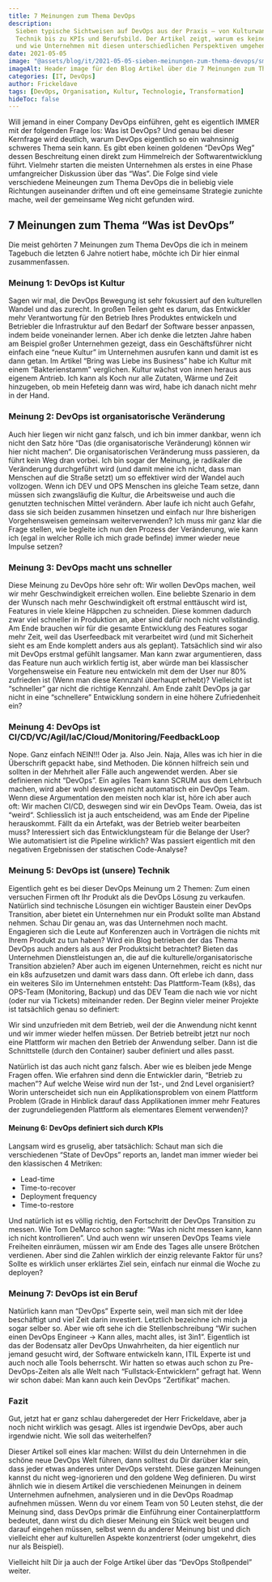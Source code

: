 ```yaml
---
title: 7 Meinungen zum Thema DevOps
description:
  Sieben typische Sichtweisen auf DevOps aus der Praxis – von Kulturwandel über Organisation und
  Technik bis zu KPIs und Berufsbild. Der Artikel zeigt, warum es keine einheitliche Definition gibt
  und wie Unternehmen mit diesen unterschiedlichen Perspektiven umgehen können.
date: 2021-05-05
image: "@assets/blog/it/2021-05-05-sieben-meinungen-zum-thema-devops/smztd-header.jpeg"
imageAlt: Header image für den Blog Artikel über die 7 Meinungen zum Thema DevOps
categories: [IT, DevOps]
author: Frickeldave
tags: [DevOps, Organisation, Kultur, Technologie, Transformation]
hideToc: false
---
```


Will jemand in einer Company DevOps einführen, geht es eigentlich IMMER mit der folgenden Frage los:
Was ist DevOps? Und genau bei dieser Kernfrage wird deutlich, warum DevOps eigentlich so ein
wahnsinnig schweres Thema sein kann. Es gibt eben keinen goldenen “DevOps Weg” dessen Beschreitung
einen direkt zum Himmelreich der Softwarentwicklung führt. Vielmehr starten die meisten Unternehmen
als erstes in eine Phase umfangreicher Diskussion über das “Was”. Die Folge sind viele verschiedene
Meineungen zum Thema DevOps die in beliebig viele Richtungen auseinander driften und oft eine
gemeinsame Strategie zunichte mache, weil der gemeinsame Weg nicht gefunden wird.

## 7 Meinungen zum Thema “Was ist DevOps”

Die meist gehörten 7 Meinungen zum Thema DevOps die ich in meinem Tagebuch die letzten 6 Jahre
notiert habe, möchte ich Dir hier einmal zusammenfassen.

### Meinung 1: DevOps ist Kultur

Sagen wir mal, die DevOps Bewegung ist sehr fokussiert auf den kulturellen Wandel und das zurecht.
In großen Teilen geht es darum, das Entwickler mehr Verantwortung für den Betrieb Ihres Produktes
entwickeln und Betriebler die Infrastruktur auf den Bedarf der Software besser anpassen, indem beide
voneinander lernen. Aber ich denke die letzten Jahre haben am Beispiel großer Unternehmen gezeigt,
dass ein Geschäftsführer nicht einfach eine “neue Kultur” im Unternehmen ausrufen kann und damit ist
es dann getan. Im Artikel “Bring was Liebe ins Business” habe ich Kultur mit einem “Bakterienstamm”
verglichen. Kultur wächst von innen heraus aus eigenem Antrieb. Ich kann als Koch nur alle Zutaten,
Wärme und Zeit hinzugeben, ob mein Hefeteig dann was wird, habe ich danach nicht mehr in der Hand.

### Meinung 2: DevOps ist organisatorische Veränderung

Auch hier liegen wir nicht ganz falsch, und ich bin immer dankbar, wenn ich nicht den Satz höre “Das
(die organisatorische Veränderung) können wir hier nicht machen“. Die organisatorischen Veränderung
muss passieren, da führt kein Weg dran vorbei. Ich bin sogar der Meinung, je radikaler die
Veränderung durchgeführt wird (und damit meine ich nicht, dass man Menschen auf die Straße setzt) um
so effektiver wird der Wandel auch vollzogen. Wenn ich DEV und OPS Menschen ins gleiche Team setze,
dann müssen sich zwangsläufig die Kultur, die Arbeitsweise und auch die genutzten technischen Mittel
verändern. Aber laufe ich nicht auch Gefahr, dass sie sich beiden zusammen hinsetzen und einfach nur
Ihre bisherigen Vorgehensweisen gemeinsam weiterverwenden? Ich muss mir ganz klar die Frage stellen,
wie begleite ich nun den Prozess der Veränderung, wie kann ich (egal in welcher Rolle ich mich grade
befinde) immer wieder neue Impulse setzen?

### Meinung 3: DevOps macht uns schneller

Diese Meinung zu DevOps höre sehr oft: Wir wollen DevOps machen, weil wir mehr Geschwindigkeit
erreichen wollen. Eine beliebte Szenario in dem der Wunsch nach mehr Geschwindigkeit oft erstmal
enttäuscht wird ist, Features in viele kleine Häppchen zu schneiden. Diese kommen dadurch zwar viel
schneller in Produktion an, aber sind dafür noch nicht vollständig. Am Ende brauchen wir für die
gesamte Entwicklung des Features sogar mehr Zeit, weil das Userfeedback mit verarbeitet wird (und
mit Sicherheit sieht es am Ende komplett anders aus als geplant). Tatsächlich sind wir also mit
DevOps erstmal gefühlt langsamer. Man kann zwar argumentieren, dass das Feature nun auch wirklich
fertig ist, aber würde man bei klassischer Vorgehensweise ein Feature neu entwickeln mit dem der
User nur 80% zufrieden ist (Wenn man diese Kennzahl überhaupt erhebt)? Vielleicht ist “schneller”
gar nicht die richtige Kennzahl. Am Ende zahlt DevOps ja gar nicht in eine “schnellere” Entwicklung
sondern in eine höhere Zufriedenheit ein?

### Meinung 4: DevOps ist CI/CD/VC/Agil/IaC/Cloud/Monitoring/FeedbackLoop

Nope. Ganz einfach NEIN!!! Oder ja. Also Jein. Naja, Alles was ich hier in die Überschrift gepackt
habe, sind Methoden. Die können hilfreich sein und sollten in der Mehrheit aller Fälle auch
angewendet werden. Aber sie definieren nicht “DevOps”. Ein agiles Team kann SCRUM aus dem Lehrbuch
machen, wird aber wohl deswegen nicht automatisch ein DevOps Team. Wenn diese Argumentation den
meisten noch klar ist, höre ich aber auch oft: Wir machen CI/CD, deswegen sind wir ein DevOps Team.
Oweia, das ist “weird“. Schliesslich ist ja auch entscheidend, was am Ende der Pipeline herauskommt.
Fällt da ein Artefakt, was der Betrieb weiter bearbeiten muss? Interessiert sich das
Entwicklungsteam für die Belange der User? Wie automatisiert ist die Pipeline wirklich? Was passiert
eigentlich mit den negativen Ergebnissen der statischen Code-Analyse?

### Meinung 5: DevOps ist (unsere) Technik

Eigentlich geht es bei dieser DevOps Meinung um 2 Themen: Zum einen versuchen Firmen oft Ihr Produkt
als die DevOps Lösung zu verkaufen. Natürlich sind technische Lösungen ein wichtiger Baustein einer
DevOps Transition, aber bietet ein Unternehmen nur ein Produkt sollte man Abstand nehmen. Schau Dir
genau an, was das Unternehmen noch macht. Engagieren sich die Leute auf Konferenzen auch in
Vorträgen die nichts mit Ihrem Produkt zu tun haben? Wird ein Blog betrieben der das Thema DevOps
auch anders als aus der Produktsicht betrachtet? Bieten das Unternehmen Dienstleistungen an, die auf
die kulturelle/organisatorische Transition abzielen? Aber auch im eigenen Unternehmen, reicht es
nicht nur ein k8s aufzusetzen und damit wars dass dann. Oft erlebe ich dann, dass ein weiteres Silo
im Unternehmen entsteht: Das Plattform-Team (k8s), das OPS-Team (Monitoring, Backup) und das DEV
Team die nach wie vor nicht (oder nur via Tickets) miteinander reden. Der Beginn vieler meiner
Projekte ist tatsächlich genau so definiert:

Wir sind unzufrieden mit dem Betrieb, weil der die Anwendung nicht kennt und wir immer wieder helfen
müssen. Der Betrieb betreibt jetzt nur noch eine Plattform wir machen den Betrieb der Anwendung
selber. Dann ist die Schnittstelle (durch den Container) sauber definiert und alles passt.

Natürlich ist das auch nicht ganz falsch. Aber wie es bleiben jede Menge Fragen offen. Wie erfahren
sind denn die Entwickler darin, “Betrieb zu machen”? Auf welche Weise wird nun der 1st-, und 2nd
Level organisiert? Worin unterscheidet sich nun ein Applikationsproblem von einem Plattform Problem
(Grade in Hinblick darauf dass Applikationen immer mehr Features der zugrundeliegenden Plattform als
elementares Element verwenden)?

#### Meinung 6: DevOps definiert sich durch KPIs

Langsam wird es gruselig, aber tatsächlich: Schaut man sich die verschiedenen “State of DevOps”
reports an, landet man immer wieder bei den klassischen 4 Metriken:

- Lead-time
- Time-to-recover
- Deployment frequency
- Time-to-restore

Und natürlich ist es völlig richtig, den Fortschritt der DevOps Transition zu messen. Wie Tom
DeMarco schon sagte: “Was ich nicht messen kann, kann ich nicht kontrollieren”. Und auch wenn wir
unseren DevOps Teams viele Freiheiten einräumen, müssen wir am Ende des Tages alle unsere Brötchen
verdienen. Aber sind die Zahlen wirklich der einzig relevante Faktor für uns? Sollte es wirklich
unser erklärtes Ziel sein, einfach nur einmal die Woche zu deployen?

### Meinung 7: DevOps ist ein Beruf

Natürlich kann man “DevOps” Experte sein, weil man sich mit der Idee beschäftigt und viel Zeit darin
investiert. Letztlich bezeichne ich mich ja sogar selber so. Aber wie oft sehe ich die
Stellenbschreibung “Wir suchen einen DevOps Engineer -> Kann alles, macht alles, ist 3in1”.
Eigentlich ist das der Bodensatz aller DevOps Unwahrheiten, da hier eigentlich nur jemand gesucht
wird, der Software entwickeln kann, ITIL Experte ist und auch noch alle Tools beherrscht. Wir hatten
so etwas auch schon zu Pre-DevOps-Zeiten als alle Welt nach “Fullstack-Entwicklern” gefragt hat.
Wenn wir schon dabei: Man kann auch kein DevOps “Zertifikat” machen.

### Fazit

Gut, jetzt hat er ganz schlau dahergeredet der Herr Frickeldave, aber ja noch nicht wirklich was
gesagt. Alles ist irgendwie DevOps, aber auch irgendwie nicht. Wie soll das weiterhelfen?

Dieser Artikel soll eines klar machen: Willst du dein Unternehmen in die schöne neue DevOps Welt
führen, dann solltest du Dir darüber klar sein, dass jeder etwas anderes unter DevOps versteht.
Diese ganzen Meinungen kannst du nicht weg-ignorieren und den goldene Weg definieren. Du wirst
ähnlich wie in diesem Artikel die verschiedenen Meinungen in deinem Unternehmen aufnehmen,
analysieren und in die DevOps Roadmap aufnehmen müssen. Wenn du vor einem Team von 50 Leuten stehst,
die der Meinung sind, dass DevOps primär die Einführung einer Containerplattform bedeutet, dann
wirst du dich dieser Meinung ein Stück weit beugen und darauf eingehen müssen, selbst wenn du
anderer Meinung bist und dich vielleicht eher auf kulturellen Aspekte konzentrierst (oder umgekehrt,
dies nur als Beispiel).

Vielleicht hilt Dir ja auch der Folge Artikel über das “DevOps Stoßpendel” weiter.
